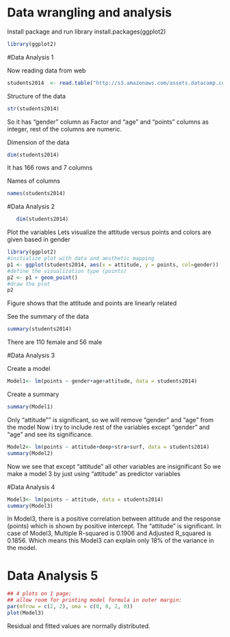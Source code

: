 # Data wrangling and analysis

Install package and run library
install.packages(ggplot2)
```r
library(ggplot2)
```

#Data Analysis 1 

Now reading data from web
```r
students2014  <- read.table("http://s3.amazonaws.com/assets.datacamp.com/production/course_2218/datasets/learning2014.txt", sep=",", header =T)
```
Structure of the data
```r
str(students2014)
```
So it has "gender" column as Factor and "age" and "points" columns as integer, rest of the columns are numeric.

Dimension of the data
```r
dim(students2014)
```
It has 166 rows and 7 columns

Names of columns
```r
names(students2014)
```

#Data Analysis 2 

```r
   dim(students2014)
```
Plot the variables
Lets visualize the attitude versus points and colors are given based in gender 

```r
library(ggplot2)
#initialize plot with data and aesthetic mapping
p1 <- ggplot(students2014, aes(x = attitude, y = points, col=gender))
#define the visualization type (points)
p2 <- p1 + geom_point()
#draw the plot
p2
```
Figure shows that the attitude and points are linearly related

See the summary of the data
```r
summary(students2014) 
```
There are 110 female and 56 male

#Data Analysis 3

Create a model
```r
Model1<- lm(points ~ gender+age+attitude, data = students2014)
```

Create a summary
```r
summary(Model1)
```

Only "attitude"" is significant, so we will remove "gender" and "age" from the model
Now i try to include rest of the variables except "gender" and "age" and see its significance.

```r
Model2<- lm(points ~ attitude+deep+stra+surf, data = students2014)
summary(Model2)
```
Now we see that except "attitude" all other variables are insignificant
So we make a model 3 by just using "attitude" as predictor variables

#Data Analysis 4 
```r
Model3<- lm(points ~ attitude, data = students2014)
summary(Model3)
```
In Model3, there is a positive correlation between attitude and the response (points) which is shown by positive intercept. The "attitude" is significant. 
In case of Model3, Multiple R-squared is 0.1906 and Adjusted R_squared is 0.1856. Which means this Model3 can explain only 18% of the variance in the model.

# Data Analysis 5
```r
## 4 plots on 1 page;
## allow room for printing model formula in outer margin:
par(mfrow = c(2, 2), oma = c(0, 0, 2, 0))
plot(Model3)
```

Residual and fitted values are normally distributed.
